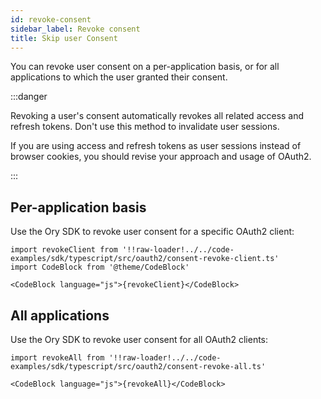 ```yaml
---
id: revoke-consent
sidebar_label: Revoke consent
title: Skip user Consent
---
```


You can revoke user consent on a per-application basis, or for all applications to which the user granted their consent.

:::danger

Revoking a user's consent automatically revokes all related access and refresh tokens. Don't use this method to invalidate user
sessions.

If you are using access and refresh tokens as user sessions instead of browser cookies, you should revise your approach and usage
of OAuth2.

:::

## Per-application basis

Use the Ory SDK to revoke user consent for a specific OAuth2 client:

```mdx-code-block
import revokeClient from '!!raw-loader!../../code-examples/sdk/typescript/src/oauth2/consent-revoke-client.ts'
import CodeBlock from '@theme/CodeBlock'

<CodeBlock language="js">{revokeClient}</CodeBlock>
```

## All applications

Use the Ory SDK to revoke user consent for all OAuth2 clients:

```mdx-code-block
import revokeAll from '!!raw-loader!../../code-examples/sdk/typescript/src/oauth2/consent-revoke-all.ts'

<CodeBlock language="js">{revokeAll}</CodeBlock>
```
